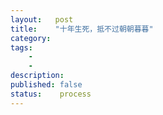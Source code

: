 ```yaml
---
layout:   post
title:    "十年生死，抵不过朝朝暮暮"
category:  
tags:     
    -  
    -   
description: 
published: false
status:    process
---
```




